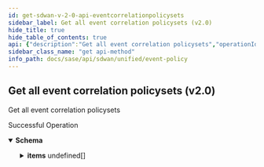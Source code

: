 ```yaml
---
id: get-sdwan-v-2-0-api-eventcorrelationpolicysets
sidebar_label: Get all event correlation policysets (v2.0)
hide_title: true
hide_table_of_contents: true
api: {"description":"Get all event correlation policysets","operationId":"get-sdwan-v2.0-api-eventcorrelationpolicysets","responses":{"200":{"content":{"application/json":{"schema":{"allOf":[{"properties":{"count":{"format":"int32","type":"integer"},"id":{"type":"string"}},"type":"object"},{"properties":{"items":{"items":{"properties":{"active_policyset":{"description":"Active Policyset","type":"boolean"},"clone_from":{"description":"Clone From: Digits(fraction = 0, integer = 20, INVALID_CLONE_FROM) ","type":"string"},"description":{"description":"Description: Size(max = 256, error = DESCRIPTION_EXCEEDS_LIMIT: Description length exceeds limit, min = 0) ","type":"string"},"id":{"description":"Id","type":"string"},"name":{"description":"Name: Required(error = NAME_REQD: Please provide resource name.) Size(max = 128, error = NAME_EXCEEDS_LIMIT: Name of the resource exceeds limit., min = 0) ","type":"string"},"policyrule_order":{"description":"Policyrule Order","items":{"description":"Policyrule Order","type":"string"},"type":"array"},"severity_priority_mapping":{"description":"Severity Priority Mapping","items":{"properties":{"priority":{"description":"Priority: ValidateEnum(enumClass = classOf[EventPriority], error = EVENT_CORRELATION_CONFIG_INVALID_PRIORITY: Invalid priority, valid values are p1,p2,p3,p4,p5, nullAllowed = false) ","enum":["p1","p2","p3","p4","p5","none"],"type":"string"},"severity":{"description":"Severity: ValidateEnum(enumClass = classOf[EventSeverity], error = EVENT_CORRELATION_CONFIG_INVALID_SEVERITY: Event correlation invalid severity., nullAllowed = false) ","enum":["major","minor","critical"],"type":"string"}},"required":["priority","severity"]},"type":"array"},"tags":{"description":"Tags: ListString(allowDuplicate = false, allowEmpty = true, allowNull = true, length = 128, listMaxSize = 10, error = INVALID_TAG: Maximum 10 Unique tags of length 1024 each are allowed, noTrim = false, regex = [^,\\\\s]+, required = false) ","items":{"description":"Tags","type":"string"},"type":"array"}},"required":["name"]},"type":"array"}},"type":"object"}]}}},"description":"Successful Operation"}},"tags":["Event Policy"],"method":"get","path":"/sdwan/v2.0/api/eventcorrelationpolicysets","info":{"contact":{},"description":"List of APIs used to manage the event policy rules that inlcude managing of event correlation policy rules and sets and querying of the rules and sets.","title":"Event Policy","version":"Latest"},"postman":{"name":"Get all event correlation policysets (v2.0)","description":{"content":"Get all event correlation policysets","type":"text/plain"},"url":{"path":["sdwan","v2.0","api","eventcorrelationpolicysets"],"host":["{{baseUrl}}"],"query":[],"variable":[]},"header":[{"key":"Accept","value":"application/json"}],"method":"GET"}}
sidebar_class_name: "get api-method"
info_path: docs/sase/api/sdwan/unified/event-policy
---
```



## Get all event correlation policysets (v2.0)



Get all event correlation policysets

<div><ApiTabs><TabItem label={"200"} value={"200"}><div>

Successful Operation

</div><div><MimeTabs groupId={"mime-type"}><TabItem label={"application/json"} value={"application/json"}><SchemaTabs groupId={"schema-tabs"}><TabTtem label={"Schema"} value={"Schema"}><details style={{}} data-collapsed={false} open={true}><summary style={{"textAlign":"left"}}><strong>Schema</strong></summary><div style={{"textAlign":"left","marginLeft":"1rem"}}></div><ul style={{"marginLeft":"1rem"}}><SchemaItem collapsible={false} name={"count"} required={false} schemaDescription={undefined} schemaName={"int32"} qualifierMessage={undefined} defaultValue={undefined}></SchemaItem><SchemaItem collapsible={false} name={"id"} required={false} schemaDescription={undefined} schemaName={"string"} qualifierMessage={undefined} defaultValue={undefined}></SchemaItem><SchemaItem collapsible={true} className={"schemaItem"}><details style={{}}><summary style={{}}><strong>items</strong><span style={{"opacity":"0.6"}}> undefined[]</span></summary><div style={{"marginLeft":"1rem"}}><SchemaItem collapsible={false} name={"active_policyset"} required={false} schemaDescription={"Active Policyset"} schemaName={"boolean"} qualifierMessage={undefined} defaultValue={undefined}></SchemaItem><SchemaItem collapsible={false} name={"clone_from"} required={false} schemaDescription={"Clone From: Digits(fraction = 0, integer = 20, INVALID_CLONE_FROM) "} schemaName={"string"} qualifierMessage={undefined} defaultValue={undefined}></SchemaItem><SchemaItem collapsible={false} name={"description"} required={false} schemaDescription={"Description: Size(max = 256, error = DESCRIPTION_EXCEEDS_LIMIT: Description length exceeds limit, min = 0) "} schemaName={"string"} qualifierMessage={undefined} defaultValue={undefined}></SchemaItem><SchemaItem collapsible={false} name={"id"} required={false} schemaDescription={"Id"} schemaName={"string"} qualifierMessage={undefined} defaultValue={undefined}></SchemaItem><SchemaItem collapsible={false} name={"name"} required={false} schemaDescription={"Name: Required(error = NAME_REQD: Please provide resource name.) Size(max = 128, error = NAME_EXCEEDS_LIMIT: Name of the resource exceeds limit., min = 0) "} schemaName={"string"} qualifierMessage={undefined} defaultValue={undefined}></SchemaItem><SchemaItem collapsible={false} name={"policyrule_order"} required={false} schemaDescription={"Policyrule Order"} schemaName={"string[]"} qualifierMessage={undefined} defaultValue={undefined}></SchemaItem><SchemaItem collapsible={true} className={"schemaItem"}><details style={{}}><summary style={{}}><strong>severity_priority_mapping</strong><span style={{"opacity":"0.6"}}> undefined[]</span></summary><div style={{"marginLeft":"1rem"}}><div style={{"marginTop":".5rem","marginBottom":".5rem"}}>

Severity Priority Mapping

</div><SchemaItem collapsible={false} name={"priority"} required={false} schemaDescription={"Priority: ValidateEnum(enumClass = classOf[EventPriority], error = EVENT_CORRELATION_CONFIG_INVALID_PRIORITY: Invalid priority, valid values are p1,p2,p3,p4,p5, nullAllowed = false) "} schemaName={"string"} qualifierMessage={"**Possible values:** [`p1`, `p2`, `p3`, `p4`, `p5`, `none`]"} defaultValue={undefined}></SchemaItem><SchemaItem collapsible={false} name={"severity"} required={false} schemaDescription={"Severity: ValidateEnum(enumClass = classOf[EventSeverity], error = EVENT_CORRELATION_CONFIG_INVALID_SEVERITY: Event correlation invalid severity., nullAllowed = false) "} schemaName={"string"} qualifierMessage={"**Possible values:** [`major`, `minor`, `critical`]"} defaultValue={undefined}></SchemaItem></div></details></SchemaItem><SchemaItem collapsible={false} name={"tags"} required={false} schemaDescription={"Tags: ListString(allowDuplicate = false, allowEmpty = true, allowNull = true, length = 128, listMaxSize = 10, error = INVALID_TAG: Maximum 10 Unique tags of length 1024 each are allowed, noTrim = false, regex = [^,\\\\s]+, required = false) "} schemaName={"string[]"} qualifierMessage={undefined} defaultValue={undefined}></SchemaItem></div></details></SchemaItem></ul></details></TabTtem></SchemaTabs></TabItem></MimeTabs></div></TabItem></ApiTabs></div>
      
